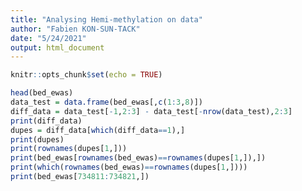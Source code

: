 ```yaml
---
title: "Analysing Hemi-methylation on data"
author: "Fabien KON-SUN-TACK"
date: "5/24/2021"
output: html_document
---
```


```r
knitr::opts_chunk$set(echo = TRUE)
```

```r
head(bed_ewas)
data_test = data.frame(bed_ewas[,c(1:3,8)])
diff_data = data_test[-1,2:3] - data_test[-nrow(data_test),2:3]
print(diff_data)
dupes = diff_data[which(diff_data==1),]
print(dupes)
print(rownames(dupes[1,]))
print(bed_ewas[rownames(bed_ewas)==rownames(dupes[1,]),])
print(which(rownames(bed_ewas)==rownames(dupes[1,])))
print(bed_ewas[734811:734821,])
```